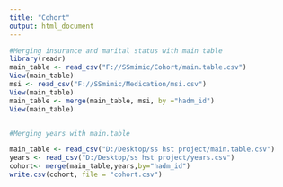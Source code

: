 ```yaml
---
title: "Cohort"
output: html_document
---
```



```r
#Merging insurance and marital status with main table
library(readr)
main_table <- read_csv("F://SSmimic/Cohort/main.table.csv")
View(main_table)
msi <- read_csv("F://SSmimic/Medication/msi.csv")
View(main_table)
main_table <- merge(main_table, msi, by ="hadm_id")
View(main_table)


#Merging years with main.table

main_table <- read_csv("D:/Desktop/ss hst project/main.table.csv")
years <- read_csv("D:/Desktop/ss hst project/years.csv")
cohort<- merge(main_table,years,by="hadm_id")
write.csv(cohort, file = "cohort.csv")
```

